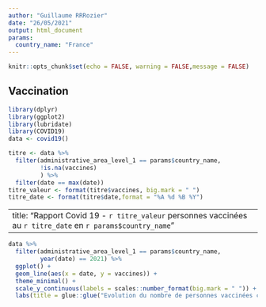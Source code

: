 ```yaml
---
author: "Guillaume RRRozier"
date: "26/05/2021"
output: html_document
params:
  country_name: "France"
---
```


```r
knitr::opts_chunk$set(echo = FALSE, warning = FALSE,message = FALSE)
```

## Vaccination

```r
library(dplyr)
library(ggplot2)
library(lubridate)
library(COVID19)
data <- covid19()

```

```r
titre <- data %>% 
  filter(administrative_area_level_1 == params$country_name,
         !is.na(vaccines)
         ) %>% 
  filter(date == max(date))
titre_valeur <- format(titre$vaccines, big.mark = " ")
titre_date <- format(titre$date,format = "%A %d %B %Y")

```

---
title: "Rapport Covid 19 - `r titre_valeur` personnes vaccinées au `r titre_date` en `r params$country_name`"
---

```r
data %>% 
  filter(administrative_area_level_1 == params$country_name,
         year(date) == 2021) %>% 
  ggplot() + 
  geom_line(aes(x = date, y = vaccines)) + 
  theme_minimal() + 
  scale_y_continuous(labels = scales::number_format(big.mark = " ")) + 
  labs(title = glue::glue("Evolution du nombre de personnes vaccinées contre la COVID-19 en {params$country_name}"), y = NULL)
```


